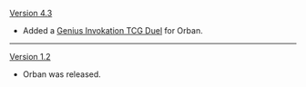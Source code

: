 {{Change History/Header}}
[[Version 4.3]]
* Added a [[Genius Invokation TCG/Stage/Orban/Duel: Orban|Genius Invokation TCG Duel]] for Orban.
----
[[Version 1.2]]
* Orban was released.